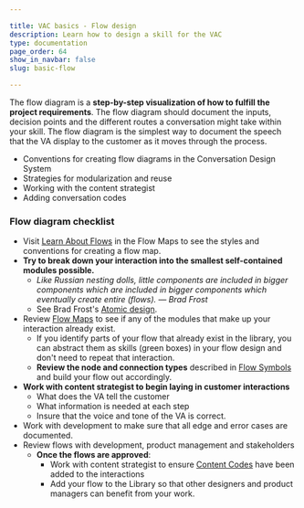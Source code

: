 ```yaml
---

title: VAC basics - Flow design
description: Learn how to design a skill for the VAC
type: documentation
page_order: 64
show_in_navbar: false
slug: basic-flow

---
```



The flow diagram is a **step-by-step visualization of how to fulfill the project requirements**. The flow diagram should document the inputs, decision points and the different routes a conversation might take within your skill. The flow diagram is the simplest way to document the speech that the VA display to the customer as it moves through the process.

<Notification headerText="What your will learn in this section" textColor="#333366" icon="learn" backgroundColor="#eeeeff">

- Conventions for creating flow diagrams in the Conversation Design System
- Strategies for modularization and reuse
- Working with the content strategist
- Adding conversation codes

</Notification>

### Flow diagram checklist

- Visit  [Learn About Flows](https://confluence.expedia.biz/display/GCOUX/*+Learn+About+Flows) in the Flow Maps to see the styles and conventions for creating a flow map.
- **Try to break down your interaction into the smallest self-contained modules possible.** 
  - *Like Russian nesting dolls, little components are included in bigger components which are included in bigger components which eventually create entire (flows). — Brad Frost*
  - See Brad Frost's [Atomic design](https://bradfrost.com/blog/post/extending-atomic-design/).
- Review [Flow Maps](https://confluence.expedia.biz/display/GCOUX/Flows) to see if any of the modules that make up your interaction already exist.
  - If you identify parts of your flow that already exist in the library, you can abstract them as skills (green boxes) in your flow design and don't need to repeat that interaction.
  - **Review the node and connection types** described in [Flow Symbols](https://confluence.expedia.biz/display/GCOUX/Flow+Symbols) and build your flow out accordingly.
- **Work with content strategist to begin laying in customer interactions**    
  - What does the VA tell the customer 
  - What information is needed at each step
  - Insure that the voice and tone of the VA is correct.
- Work with development to make sure that all edge and error cases are documented.  
- Review flows with development, product management and stakeholders
  - **Once the flows are approved**:
    - Work with content strategist to ensure [Content Codes](https://confluence.expedia.biz/display/GCOUX/How+to+Insert+Content+Codes) have been added to the interactions
    - Add your flow to the Library so that other designers and product managers can benefit from your work.

